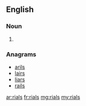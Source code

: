 ==English==

===Noun===
{{head|en|noun plural form}}

# {{plural of|rial|lang=en}}

===Anagrams===
* [[arils#English|arils]]
* [[lairs#English|lairs]]
* [[liars#English|liars]]
* [[rails#English|rails]]

[[ar:rials]]
[[fr:rials]]
[[mg:rials]]
[[my:rials]]